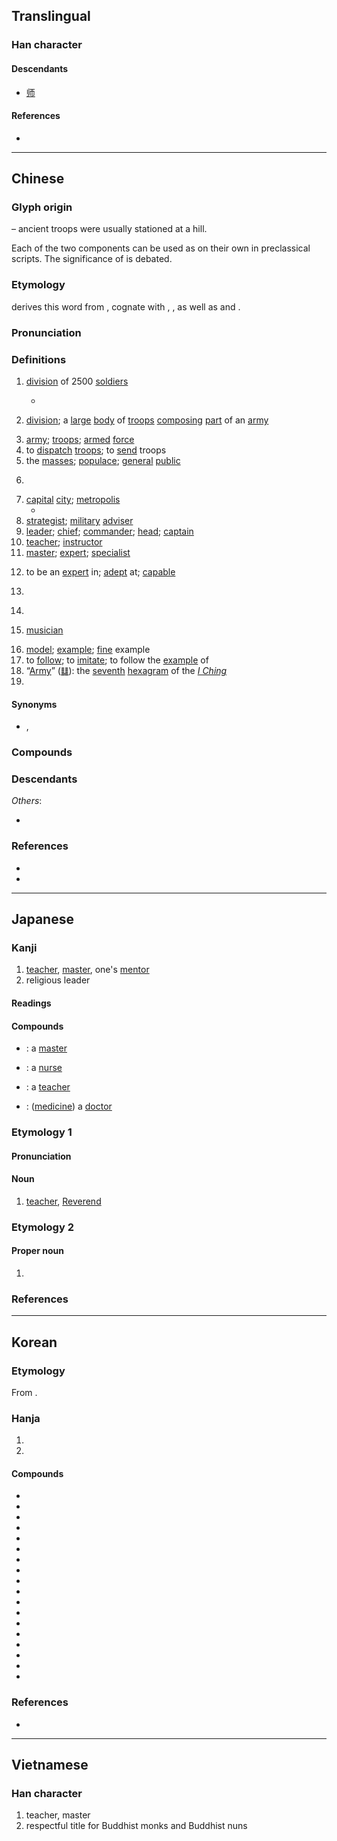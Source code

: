 {{also|师|帥}}
{{character info}}
==Translingual==
{{stroke order|type=ss}}
{{stroke order|type=animate}}

===Han character===
{{Han char|rn=50|rad=巾|as=07|sn=10|four=21727|canj=HRMLB|ids=⿰𠂤帀}}

====Descendants====
* [[师]]

====References====
* {{Han ref|kx=0331.350|dkj=08916|dj=0637.280|hdz=10740.020|uh=5E2B|ud=24107|bh=AE76|bd=44662}}

----

==Chinese==
{{zh-forms|s=师|alt=𠦵,𠵀,𢂖,𢃋,𨸲,𨸴,𩇱}}
{{zh-wp|zh|yue}}

===Glyph origin===
{{Han etym}}
{{Han compound|𠂤|帀|ls=ic|t1=mound, hill}} – ancient troops were usually stationed at a hill.

Each of the two components can be used as {{lang|zh|師}} on their own in preclassical scripts. The significance of {{lang|zh|帀}} is debated.

===Etymology===
{{zh-ref|Starostin}} derives this word from {{inh|zh|sit-pro|*rij||many}}, cognate with {{och-l|皆|all|tr=*kriːj}}, {{och-l|偕|together with|tr=*kriːj}}, as well as {{cog|bo|ཁྲི||ten thousand}} and {{cog|my|ရဲ||police}}.

===Pronunciation===
{{zh-pron
|m=shī
|m-s=si1
|dg=сы1/шы1
|c=si1
|c-t=lhu1
|g=si1
|h=pfs=sṳ̂;gd=si1
|j=si1
|mb=sú
|md=să/sṳ̆
|md_note=să - vernacular (“to be expert in; expert; term of address for experts”); sṳ̆ - literary
|mn=sai/xm,zz,tw:su/qz:sir
|mn_note=sai - vernacular; su/sir - literary
|mn-t=se1/sai1
|mn-t_note=sai1 - in 師父
|w=1sr
|x=sr1
|mc=y
|oc=y
|cat=n,v,pn,md:a
}}

===Definitions===
{{zh-hanzi}}

# {{lb|zh|historical|military}} [[division]] of 2500 [[soldiers]]
#* {{zh-x|我 徒 我 御，我 師 我 旅。|We went along on foot; we rode in our chariots; our '''2500-strong regiment''', and our 500-strong battalions.|ref=Shijing}}
# {{lb|zh|military}} [[division]]; a [[large]] [[body]] of [[troops]] [[composing]] [[part]] of an [[army]]
# [[army]]; [[troops]]; [[armed]] [[force]]
# to [[dispatch]] [[troops]]; to [[send]] troops
# the [[masses]]; [[populace]]; [[general]] [[public]]
# {{lb|zh|historical}} {{n-g|A level of administrative division comprising ten major [[cities]].}}
# [[capital]] [[city]]; [[metropolis]]
#* {{zh-x|予 惟 乙卯，朝 至 于 ^洛-師。|On the day Yi-mao, I came in the morning to this '''capital''' of Luo.|ref=Shujing-L}}
# [[strategist]]; [[military]] [[adviser]]
# [[leader]]; [[chief]]; [[commander]]; [[head]]; [[captain]]
# [[teacher]]; [[instructor]]
# [[master]]; [[expert]]; [[specialist]]
# {{lb|zh|Min Dong}} to be an [[expert]] in; [[adept]] at; [[capable]]
# {{lb|zh|Min Dong}} {{n-g|Respectful term of address for an [[expert]] in a [[trade]] or [[profession]].}}
# {{lb|zh|religion}} {{n-g|Respectful title for [[monk]]s, [[nun]]s and [[Taoist]] [[priest]]s.}}
# {{lb|zh|historical}} [[musician]]
# [[model]]; [[example]]; [[fine]] example
# to [[follow]]; to [[imitate]]; to follow the [[example]] of
# “[[Army]]” ([[䷆]]): the [[seventh]] [[hexagram]] of the ''[[I Ching]]''
# {{surname|zh}}

====Synonyms====
* {{s|military division}} {{zh-l|師團}}, {{q|Dungan}} {{l|dng|дивизия}}

===Compounds===
{{zh-der|師奶|京師|師父|一字之師|一字師|三師七證|三藏法師|上師|不師|么師|乞師|人師|仁義之師|住院醫師|俱舍師|偃師縣|偏師|先師|全科醫師|六師|出師|出師不利|出師表|劉師培|動眾勞師|勞師|勞師動眾|勞師襲遠|匠師|半師之分|印光大師|右師|名師|品酒師|問罪之師|嚴師|回師|圃師|圉師|國師|地師|地理師|地論師|場師|塾師|大宗師|大師|大師傅|大師兄|大師級|大會師|大法師|天師|天師道|太子太師|太子少師|太師|太師交椅|太師椅|太師母|太老師|女師|好為人師|妓師|婁師德|學無常師|宗師|官師|家庭醫師|專科醫師|尊師|尊師貴道|尊師重道|導師|導師制|少師|工師|工程師|工程師節|左師|巫師|帝師|師丈|師尹|師事|師人|師伯|師保|師傅|師兄|師兄弟|師公|師出有名|師出無名|師友|師叔|師古|師哥|師嚴道尊|師團|師妹|師姐|師姑|師娘|師婆|師家|師尊|師尼|師工|師帥|師師|師弟|師徒|師心|師心自是|師心自用|師承|師旅|師曠|師母|師氏|師法|師爺|師生|師直為壯|師祖|師範|師範大學|師範學校|師範教育|師範生|師老兵疲|師表|師襄|師訓|師說|師資|師道|師道尊嚴|師長|師門|座師|廚師|延師|建築師|張天師|張老師|律師|得勝之師|從師|恩師|成實師|房師|技師|投師|拜師|拜師學藝|拳師|按摩師|攝影師|攝論師|教師|教師會館|教師甄試|教師節|教師證書|教無常師|教誨師|文殊師利|明師|暴師|會師|會計師|本師|李師師|棧師|楫師|業師|樂師|機師|欺師滅祖|正明師|武師|殷師牛鬥|民族藝師|水師|法師|海師|清水祖師|滿師|潛師|灘師|為人師表|無師自通|牧師|犒師|狀師|狗頭軍師|獵師|率師|王師|王者師|班導師|班師|班師回朝|班師得勝|理髮師|理髮師傅|琴師|畫師|百世之師|百世師|百戰雄師|百萬雄師|督師|瞽師|祖師|祖師爺|祧師|禪師|萬世師表|种師中|种師道|科任老師|程式師|篙師|篦頭師傅|簡易師範|精算師|純陽祖師|級任導師|級任老師|紹興師爺|結髮事師|經師|緊張大師|練師|罟師|美容師|美術大師|義師|羸師|老師|老師傅|老師宿儒|老師父|能者為師|至聖先師|致師|興師|興師動眾|興師問罪|興師見罪|舟師|般師|良師|良師益友|荷葉先師|葬師|蒙師|藝師|藥劑師|藥師|藥師佛|藥師節|虎狼之師|蠶師|行師動眾|衲師|裱褙師傅|訟師|設計師|誓師|講師|謝師宴|護理師|負笈從師|貳師|賓師|起師動眾|蹙國喪師|軍師|辱國喪師|鄙師|配藥師|醫師|醫師節|醫檢師|鍊師|鏢師|開山大師|開山祖師|陳師鞠旅|雄師|雨師|雲師|雷師|顏師古|風伯雨師|餅師|馬師皇|騎師|魔術師|鷹師|鼓師|師恩|人之患在好為人師|則師|伽師|弓師|喪師}}

===Descendants===
{{CJKV||し|사|sư}}
''Others'':
* {{desc|vi|thầy|bor=1}}

===References===
* {{R:yue:Hanzi}}
* {{R:twedu|A01174}}

----

==Japanese==

===Kanji===
{{ja-kanji|grade=5|rs=巾07}}

# [[teacher]], [[master]], one's [[mentor]]
# religious leader

====Readings====
{{ja-readings
|goon=し
|kanon=し
|kun=
|nanori=のし, のり, もろ, かず, つかさ, みつ, もと
}}

====Compounds====
{{der-top|Compounds}}
* {{ja-r|師%匠|し%しょう}}: a [[master]]
* {{ja-r|看%護%師|かん%ご%し}}: a [[nurse]]
* {{ja-r|教%師|きょう%し}}: a [[teacher]]
* {{ja-r|医%師|い%し}}: ([[medicine]]) a [[doctor]]
{{der-bottom}}

===Etymology 1===

====Pronunciation====
{{ja-pron|し|acc=1|acc_ref=DJR,NHK}}

====Noun====
{{ja-kanjitab|し|yomi=on}}
{{ja-noun|し}}

# [[teacher]], [[Reverend]]

===Etymology 2===

====Proper noun====
{{ja-kanjitab|し|yomi=kun}}
{{ja-pos|proper|もろ}}

# {{surname|ja|sort=もろ}}

===References===
<references/>

----

==Korean==

===Etymology===
From {{der|ko|ltc|-}} {{ltc-l|師}}. {{hanja-hunmong|ᄉᆞ|so|儒學#상34A}}

===Hanja===
{{ko-hanja-search}}
{{ko-hanja|스승|사}}

# {{hanja form of|사|[[teacher]]; [[master]]; one's [[mentor]]}}
# {{hanja form of|사|{{lb|ko|military}} [[division]]; [[army]]}}

====Compounds====
{{der-top3|Compounds}}
* {{ko-l|교사|敎師}}
* {{ko-l|의사|醫師}}
* {{ko-l|목사|牧師}}
* {{ko-l|강사|講師}}
* {{ko-l|사범|師範}}
* {{ko-l|기사|技師}}
* {{ko-l|은사|恩師}}
* {{ko-l|사단|師團}}
* {{ko-l|군사|軍師}}
* {{ko-l|사제|師弟}}
* {{ko-l|약사|藥師}}
* {{ko-l|사부|師父}}
* {{ko-l|법사|法師}}
* {{ko-l|사부|師傅}}
* {{ko-l|도사|導師}}
* {{ko-l|간호사|看護師}}
* {{ko-l|출사표|出師表}}
* {{ko-l|수의사|獸醫師}}
{{der-bottom}}

===References===
* {{R:hanjadoc|2994}}

----

==Vietnamese==

===Han character===
{{vi-readings|reading=sư|rs=巾07}}

# teacher, master
# respectful title for Buddhist monks and Buddhist nuns